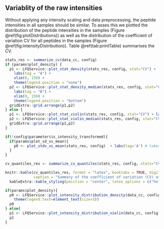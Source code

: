 ## Variablity of the raw intensities


Without applying any intensity scaling and data preprocessing, the peptide intensities in all samples should be similar. To asses this we plotted the distribution of the peptide intensities in the samples (Figure \@ref(fig:plotDistributions)) as well as the distribution of the coefficient of variation CV for all peptides in the samples (Figure \@ref(fig:intensityDistribution)). Table \@ref(tab:printTable) summarises the CV.

```r
stats_res <- summarize_cv(data_cc, config)
if (params$plot_density) {
  p1 <- LFQService::plot_stat_density(stats_res, config, stat="CV") + 
    labs(tag = "A") + 
    xlim(0, 150) +
    theme(legend.position = "none")
  p2 <- LFQService::plot_stat_density_median(stats_res, config, stat="CV") + 
    labs(tag = "B") + 
    xlim(0, 150) +
    theme(legend.position = "bottom")
  gridExtra::grid.arrange(p1,p2)
} else {
  p1 <- LFQService::plot_stat_violin(stats_res, config, stat="CV") + labs(tag='A')
  p2 <- LFQService::plot_stat_violin_median(stats_res, config, stat="CV") + labs(tag='B')
  gridExtra::grid.arrange(p1,p2)
}
```

```r
if(!config$parameter$is_intensity_transformed){
  if(params$plot_sd_vs_mean){
    p0 <- plot_stdv_vs_mean(stats_res, config)  + labs(tag='A') # takes to long to plot.
  }
}
```


```r
cv_quantiles_res <- summarize_cv_quantiles(stats_res, config, stats="CV",probs = c(0.5, 0.6, 0.7, 0.8, 0.9))$wide
```


```r
knitr::kable(cv_quantiles_res, format = "latex", booktabs = TRUE, digits = 3,
             caption = "Summary of the coefficient of variation (CV) at the 10th, 25th, 50th, 7th and 90th percentile.") %>% 
  kableExtra::kable_styling(position = "center", latex_options = c("hold_position"))
```

```r
if(params$plot_density){
  p0 <- LFQService::plot_intensity_distribution_density(data_cc, config) + 
    theme(legend.text=element_text(size=5))
  p0
} else{
  p1 <- LFQService::plot_intensity_distribution_violin(data_cc, config)
  p1
}

```
